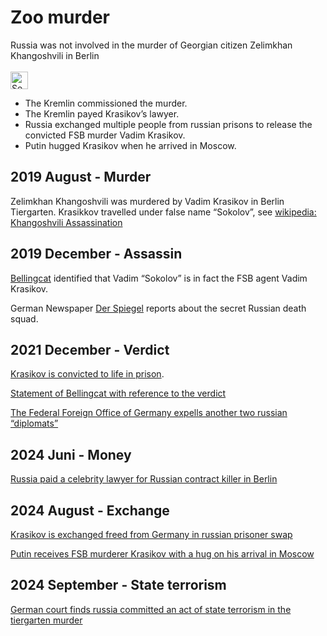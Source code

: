 # Zoo murder {#sec-denial-zoomurder}

::: {.callout-caution title="Myth"}
Russia was not involved in the murder of Georgian citizen Zelimkhan Khangoshvili in Berlin
[<br></br>![Search for topic in EUvsDisinfo](../all_common_img/EUvsDisinfo_400x240.jpg){height=2em}](https://euvsdisinfo.eu/disinformation-cases/?text=krasikov&sort=relevance)
:::

::: {.callout-tip title="Truth"}
- The Kremlin commissioned the murder. 
- The Kremlin payed Krasikov's lawyer. 
- Russia exchanged multiple people from russian prisons to release the convicted FSB murder Vadim Krasikov.
- Putin hugged Krasikov when he arrived in Moscow.
:::


## 2019 August - Murder

Zelimkhan Khangoshvili was murdered by Vadim Krasikov in Berlin Tiergarten. Krasikkov travelled under false name "Sokolov", see 
[wikipedia: Khangoshvili Assassination](https://en.wikipedia.org/wiki/Zelimkhan_Khangoshvili#Assassination)


## 2019 December - Assassin

[Bellingcat](https://www.bellingcat.com/news/uk-and-europe/2019/12/03/identifying-the-berlin-bicycle-assassin-part-1-from-moscow-to-berlin/) identified that Vadim "Sokolov" is in fact the FSB agent Vadim Krasikov.

German Newspaper [Der Spiegel](https://www.spiegel.de/international/world/how-russian-agents-hunt-down-kremlin-opponents-in-europe-a-1300091.html) reports about the secret Russian death squad.


## 2021 December - Verdict 

[Krasikov is convicted to life in prison](https://www.nytimes.com/2021/12/15/world/europe/germany-russia-berlin-murder.html).

[Statement of Bellingcat with reference to the verdict](https://www.bellingcat.com/bellingcat-statement-on-verdict-of-berlin-kammergericht-tiergarten-murder)

[The Federal Foreign Office of Germany expells another two russian "diplomats"](https://www.auswaertiges-amt.de/en/newsroom/news/baerbock-murder-tiergarten/2501940)


## 2024 Juni - Money

[Russia paid a celebrity lawyer for Russian contract killer in Berlin](https://www.kyivpost.com/post/33704)


## 2024 August - Exchange

[Krasikov is exchanged freed from Germany in russian prisoner swap](https://www.thelocal.de/20240801/vadim-krasikov-convicted-hitman-freed-from-germany-in-russian-prisoner-swap)

[Putin receives FSB murderer Krasikov with a hug on his arrival in Moscow](https://www.youtube.com/watch?v=adsEN7Z49iY)


## 2024 September - State terrorism

[German court finds russia committed an act of state terrorism in the tiergarten murder](https://gpil.jura.uni-bonn.de/2024/09/the-tiergarten-murder-german-court-finds-russia-committed-an-act-of-state-terrorism/)

